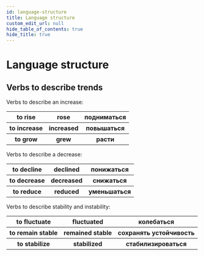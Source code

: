 ```yaml
---
id: language-structure
title: Language structure
custom_edit_url: null
hide_table_of_contents: true
hide_title: true
---
```



<Theme kinetics />

# Language structure

## Verbs to describe trends

Verbs to describe an increase:

<table>
  <tr>
    <th>to rise</th>
    <th>rose</th>
    <th>подниматься</th>
  </tr>
  <tr>
    <th>to increase</th>
    <th>increased</th>
    <th>повышаться</th>
  </tr>
  <tr>
    <th>to grow</th>
    <th>grew</th>
    <th>расти</th>
  </tr>
</table>

Verbs to describe a decrease:

<table>
  <tr>
    <th>to decline</th>
    <th>declined</th>
    <th>понижаться</th>
  </tr>
  <tr>
    <th>to decrease</th>
    <th>decreased</th>
    <th>снижаться</th>
  </tr>
  <tr>
    <th>to reduce</th>
    <th>reduced</th>
    <th>уменьшаться</th>
  </tr>
</table>

Verbs to describe stability and instability:

<table>
  <tr>
    <th>to fluctuate</th>
    <th>fluctuated</th>
    <th>колебаться</th>
  </tr>
  <tr>
    <th>to remain stable</th>
    <th>remained stable</th>
    <th>сохранять устойчивость</th>
  </tr>
  <tr>
    <th>to stabilize</th>
    <th>stabilized</th>
    <th>стабилизироваться</th>
  </tr>
</table>
